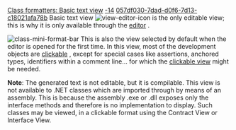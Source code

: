 [[Property:title|Class formatters: Basic text view]]
[[Property:weight|-14]]
[[Property:uuid|057df030-7dad-d0f6-7d13-c18021afa78b]]
Basic text view  [[Image:view-editor-icon]]  is the only editable view; this is why it is only available through the [[EiffelStudio Editor|editor]] . 

[[Image:class-mini-format-bar]]  
This is also the view selected by default when the editor is opened for the first time. 
In this view, most of the development objects are [[Pick-and-drop mechanism|clickable]] , except for special cases like assertions, anchored types, identifiers within a comment line... for which the [[Clickable view|clickable view]]  might be needed. 

'''Note''': The generated text is not editable, but it is compilable. This view is not available to .NET classes which are imported through by means of an assembly. This is because the assembly .exe or .dll exposes only the interface methods and therefore is no implementation to display. Such classes may be viewed, in a clickable format using the Contract View or Interface View. 

{{seealso| '''See Also''' <br/>
[[EiffelStudio Editor|Editor]]  }}




